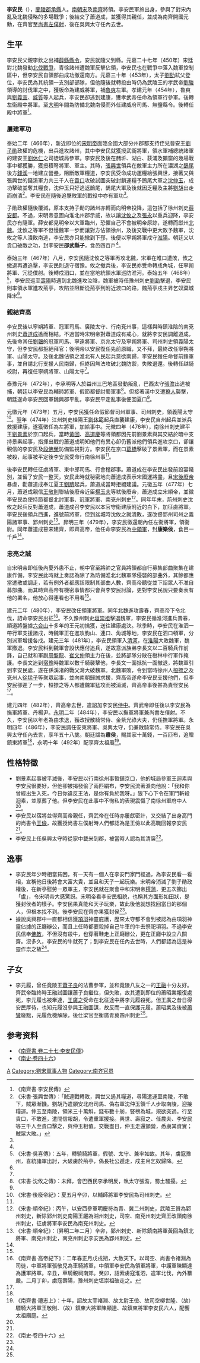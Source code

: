 '''李安民'''（{{bd|5世紀||5世紀？|catIdx=L}}），[[蘭陵郡|蘭陵郡]][[承縣|承縣]]人。[[南朝宋|南朝宋]]及[[南齊|南齊]]將領。李安民軍旅出身，參與了對宋內亂及北魏侵略的多場戰爭；後結交了蕭道成，並獲得其親任，並成為南齊開國元勳，在齊官至[[尚書左僕射|尚書左僕射]]，後在吳興太守任內去世。

== 生平 ==
李安民父親李欽之出補[[薛縣|薛縣]][[縣令|縣令]]，安民就隨父到縣。元嘉二十七年（450年）宋廷對北魏發動[[元嘉北伐#第三次北伐|北伐戰爭]]，青徐諸州遭魏軍反擊佔領，李安民也在戰爭中落入魏軍控制區中，但李安民自領部曲成功撤還南方。元嘉三十年（453年），太子[[劉劭_(劉宋)|劉劭]]弒父登位，李安民為其統領一支別部部隊，但他隨後就轉投由時仍為武陵王的孝武帝[[劉駿|劉駿]]領導的討伐軍之中，獲板命為建威將軍，補[[魯爽|魯爽]]左軍。孝建元年（454年），魯爽與[[劉義宣|劉義宣]]、[[臧質|臧質]]等人起兵，李安民卻逃到建康，獲孝武帝任命為領軍行參軍。後轉左衞殿中將軍。至[[大明_(年號)|大明]]年間為防備北魏南侵而外任建威府司馬、無鹽縣令。後轉任殿中將軍<ref name=本傳>《南齊書·李安民傳》</ref>。

=== 屢建軍功 ===
泰始二年（466年），新近即位的[[宋明帝|宋明帝]]面臨全國大部分州郡都支持侄兒晉安王[[劉子勛|劉子勛]]政權的危機，出兵進攻諸州，其中李安民就獲授武衞將軍，領水軍補總統諸軍的建安王[[劉休仁|劉休仁]]之司徒城局參軍。李安民及後在赭圻、湖白、荻浦及獺窟的幾場戰事中都獲勝，獲授積弩將軍、軍主。其時，[[張興世|張興世]]領兵在敵軍主力所在濃湖之[[鵲尾|鵲尾]]後方[[錢溪|錢溪]]一地建立營壘，阻斷敵軍糧道，李安民受命成功運糧給張興世，接著又與張興世的錢溪軍力共三千人在[[貴口|貴口]]攻破試圖突破封鎖運糧予鵲尾大軍之[[沈仲玉|沈仲玉]]，成功擊破並奪其糧食，沈仲玉只好逃返鵲尾，鵲尾大軍及後就因乏糧及主將[[劉胡|劉胡]]出走而崩潰<ref>《宋書·張興世傳》：「賊連戰轉敗，興世又遏其糧道，尋陽遣運至南陵，不敢下，賊眾漸饑。劉胡乃遣顗安北府司馬、偽右軍沈仲玉領千人步取南陵，迎接糧運。仲玉至南陵，領米三十萬斛，錢布數十舫，豎榜為城，規欲突過。行至貴口，不敢進，遣間信報胡，令遣重軍援接。興世、壽寂之、任農夫、李安民等三千人至貴口擊之，與仲玉相值。交戰盡日，仲玉走還顗營，悉虜其資實；賊眾大敗。」</ref>。李安民在隨後追擊敗軍的戰役中亦有軍功<ref name=本傳/>。

子勛政權隨後覆滅，原本支持子勛的諸州亦轉而向明帝投降，這包括了徐州刺史[[薛安都|薛安都]]。不過，宋明帝意圖向淮北州郡示威，故以讓[[沈攸之|沈攸之]]及[[張永_（南朝宋)|張永]]以重兵迎降，李安民亦有隨軍。薛安都見明帝以大軍臨州，恐懼自己不會被明帝原諒，遂轉而獻州[[北魏|北魏]]。沈攸之等軍不但慢魏軍一步而讓對方佔領徐州，及後交戰中更大敗予魏軍，沈攸之等人潰敗南逃，李安民亦只能撤到下邳，後便以寧朔將軍戍守[[淮陽|淮陽]]。朝廷又以貴口破敵之功，封李安民'''邵武縣子'''，食邑四百戶<ref name=本傳/>。

泰始三年（467年）八月，李安民隨沈攸之等軍再攻北魏，宋軍在睢口遭敗，攸之撤退再遭追擊，李安民則退守宿豫。攸之撤兵後，李安民亦受命轉戍角城，任寧朔將軍、冗從僕射。後轉戍泗口，並在當地統領水軍巡防淮河。泰始五年（468年）<ref>《宋書·吳喜傳》：五年，轉驍騎將軍，假號、太守、兼率如故。其年，虜寇豫州，喜統諸軍出討，大破虜於荊亭，偽長社公遁走，戍主帛乞奴歸降。</ref>，李安民巡至[[壽陽|壽陽]]時遇到北魏進攻汝陰，魏軍被時任豫州刺史[[劉勔|劉勔]]擊退，李安民則率領水軍進攻荊亭，攻陷並阻斷從荊亭到附近渡口的路，魏荊亭戍主昇乞奴棄城降宋<ref name=本傳/>。

=== 親結齊高 ===
李安民後以寧朔將軍、冠軍司馬、廣陵太守、行南兗州事，這樣與時鎮淮陰的南兗州刺史[[蕭道成|蕭道成]]遙而相結。不過當時宋明帝對蕭道成有戒心，就將李安民調離道成，先後命其任[[劉韞|劉韞]]的冠軍司馬、寧遠將軍、京兆太守及寧朔將軍、司州刺史領義陽太守，但李安民都拒絕拜官；後明帝以安民復任先前原職，又不拜，最終改任寧朔將軍、山陽太守。及後北魏佔領之淮北有人民起兵意欲南歸，李安民獲任命督前鋒軍事，並自請北行支援人民南歸，但終因無法攻破北魏防禦，失敗退還。後轉任越騎校尉，再復任寧朔將軍、山陽太守<ref name=本傳/>。

泰豫元年（472年），李承明等人於益州三巴地區發動叛亂，巴西太守[[張澹|張澹]]出逃被捕，朝廷以李安民為輔師將軍、假節都督討蜀軍事<ref>《宋書·沈攸之傳》：未拜，會巴西民李承明反，執太守張澹，蜀土騷擾。</ref>。但接著漢中又遭[[獠人|獠人]]襲擊，朝廷遂命李安民回軍魏興郡平亂，李安民平定亂事後便回夏口<ref name=本傳/>。

元徽元年（473年）五月，李安民獲任命假節督司州軍事、司州刺史，領義陽太守<ref>《宋書·後廢帝紀》：夏五月辛卯，以輔師將軍李安民為司州刺史。</ref>。翌年（474年）江州刺史桂陽王[[劉休範|劉休範]]起兵直襲建康，李安民自州起兵並派兵救援建康，遂獲徵任為左將軍，加給事中。元徽四年（476年），南徐州刺史建平王[[劉景素|劉景素]]於京口起兵，當時[[黃回|黃回]]、[[高道慶|高道慶]]等將領都因先前劉景素與其交結於暗中支持景素起事，指揮出戰的蕭道成明知他們有異心卻仍舊派他們領兵進攻京口，卻讓親信的李安民及[[段佛榮|段佛榮]]防備監視對方。李安民在京口[[葛橋|葛橋]]擊破了景素軍，而在景素被殺，起事被平定後李安民受命行南徐州事<ref name=本傳/>。

後李安民轉任征虜將軍、東中郎司馬、行會稽郡事。蕭道成在李安民出發前設宴餞別，並留了安民一整天，安民此時就秘密地向蕭道成表示宋國運將盡，且[[宋後廢帝|宋後廢帝]]暴虐，勸蕭道成奉江夏王[[劉躋|劉躋]]起兵，蕭道成當時拒絕建議。元徽五年（477年）七月，蕭道成親信[[王敬則|王敬則]]聯結後廢帝近臣[[楊玉夫|楊玉夫]]等弒後廢帝，蕭道成立宋順帝，並徵李安民為使持節都督北討軍事、冠軍將軍、南兗州刺史<ref>《宋書·順帝紀》：丙午，以安西參軍明慶符為青、冀二州刺史，武陵王贊為郢州刺史，新除郢州刺史南陽王翽為湘州刺史，司空、南兗州刺史齊王改領南徐州刺史，征虜將軍李安民為南兗州刺史。</ref>。同年年末，荊州刺史沈攸之起兵反對蕭道成，蕭道成召李安民以本官守衞建康附近的白下，加征虜將軍。李安民後領兵西進，進號前將軍，但到盆城時沈攸之就潰敗，遂改督郢州司州之義陽諸軍事、郢州刺史<ref>《宋書·順帝紀》：〔昇明二年二月〕辛卯，郢州刺史、新除鎮南將軍黃回為鎮北將軍、南兗州刺史，南兗州刺史李安民為郢州刺史。</ref>。昇明三年（479年），李安民徵還朝內任左衞將軍，領衞尉。同年蕭道成篡宋建齊，即齊高帝，他任命李安民為[[中領軍|中領軍]]，封'''康樂侯'''，食邑一千戶<ref name=本傳/>。

=== 忠亮之誠 ===
自宋明帝即任後內憂外患不止，朝中官至將帥之官員將領都自行募集部曲聚集在建康作備，李安民此時就上奏認為除了為防備淮北北魏軍隊侵襲的部曲外，其餘都應當遣散或調走，若有例外者都應該限制其部曲人數，齊高帝聽從並下詔眾人不准自募部曲。而其時齊高帝有機密事情都只會與李安民討論，更對李安民說只要奏表有他的署名，他放心得連看也不用看<ref name=本傳/>。

建元二年（480年），李安民改任領軍將軍。同年北魏進攻壽春，齊高帝下令北伐，詔命李安民出征<ref>《南齊書·高帝紀下》：二年春正月戊戌朔，大赦天下。以司空、尚書令褚淵為司徒，中軍將軍張敬兒為車騎將軍，中領軍李安民為領軍將軍，中護軍陳顯達為護軍將軍。辛丑，車騎親祠南郊。癸卯，詔索虜寇淮泗，遣軍北伐，內外纂嚴。二月丁卯，虜寇壽陽，豫州刺史垣崇祖破走之。</ref>。不久豫州刺史[[垣崇祖|垣崇祖]]擊退魏軍，李安民循淮河進兵壽春，順道將盤據[[六合山|六合山]]十多年的王元初擒獲，送往建康處決。秋季時，李安民在淮泗一帶行軍支援諸戍，時魏軍正在進攻朐山、連口、角城等地，李安民在泗口頓軍，分別派軍增援各戍。建元三年（481年），李安民領軍入[[清河|清河]]，在[[淮陽|淮陽]]大敗魏軍，魏軍撤退。李安民料到魏軍會設伏應付追兵，遂故意派族弟李長文以二百騎兵作前鋒，自己就和軍副[[周盤龍|周盤龍]]、[[崔文仲|崔文仲]]領主力在後，並將部隊分散在樹林中行軍作掩護。李長文追到[[宿豫|宿豫]]時魏軍以數千騎襲擊他，李長文一面抵抗一面撤退，將魏軍引到李安民處，遂在孫溪渚的戰父灣大破魏軍。北魏軍敗，令到當時徐州人[[桓摽之|桓摽之]]及兗州人[[徐猛子|徐猛子]]等聚眾起事，並向南朝歸誠求援，齊高帝遂命李安民支援他們，但李安民卻遲了一步，桓摽之等人都遭魏軍猛攻而被消滅，齊高帝事後甚為責怪安民<ref name=本傳/>。

建元四年（482年），齊高帝去世，遣詔加李安民[[侍中|侍中]]。齊武帝即任後以李安民為撫軍將軍、丹楊尹。[[永明|永明]]二年（484年），李安民以撫軍將軍兼尚書左僕射。不久，李安民以年老為由求退，獲改授散騎常侍、金紫光祿大夫，仍任撫軍將軍。永明四年（486年），李安民調任安東將軍、吳興太守，仍兼散騎常侍。李安民在吳興太守任內去世，享年五十八歲。朝廷諡為'''肅侯'''，賜其家十萬錢，一百匹布，追贈鎮東將軍<ref name=本傳/>，永明十年（492年）配享齊太祖廟<ref>《南齊書·禮志上》：十年，詔故太宰褚淵、故太尉王儉、故司空柳世隆、（故）驃騎大將軍王敬則、（故）鎮東大將軍陳顯達、故鎮東將軍李安民六人，配饗太祖廟庭。</ref>。

== 性格特徵 ==
*劉景素起事被平滅後，李安民以行南徐州事暫鎮京口，他的城局參軍王迴素與李安民很要好，但他卻被揭發偷了兩匹絹布，李安民流著淚向他說：「我和你曾經出生入死，今日你違反王法，是你有負於我呀。」狠下心下令在軍門斬殺迴素，並厚葬了他。但李安民在此事中不徇私的表現震懾了南徐州軍府中人<ref name=本傳/>。
*李安民以宿將並得齊高帝親任，齊武帝在任時亦屢獻密計，又交結了出身高門的尚書令[[王儉_(南朝)|王儉]]，故獲授尚書左僕射時人們都認為是王儉以此高職回報李安民<ref name=本傳/>。
*李安民上任吳興太守時從家中載米到郡，被當時人認為其清廉<ref name=南史>《南史·卷四十六》</ref>。

== 逸事 ==
*李安民年少時相當貧困，有一天有一個人在李安門家門經過，為李安民看一看相，宣稱他日後將會大富大貴，並且和天子一起玩樂。宋明帝消滅了劉子勛政權後，在新亭慰勞一眾軍主，李安民就在聚會中和宋明帝[[樗蒲|樗蒲]]，更五次擲出「盧」，令宋明帝大感驚訝。宋明帝看李安民相貌，也稱其方面形如田狀，是獲封侯者的樣子。李安民果真能和天子玩樂，故此後他就想找回當日的那個人，但根本找不到。後李安民在齊亦果獲封侯<ref name=本傳/>。
*據說吳興郡中一直都相信獲[[項羽|項羽]]神靈庇護，歷來太守都不會到被認為由項羽神靈佔據的正廳辦公，而且上任時都要殺掉自己牛車的牛去祭祀項羽。不過李安民信奉[[佛教|佛教]]，不但沒有殺牛，也穿著鞋走上正廰辦公，更在正廳中設立八關齋。沒多久，李安民的牛就死了；到李安民在任內去世時，人們都認為這是神靈作祟之故<ref name=本傳/>。

== 子女 ==
*李元履，曾任竟陵王[[蕭子良|蕭子良]]的法曹參軍，並和竟陵八友之一的[[王融_(中書郎)|王融]]十分友好。齊武帝臨終時王融試圖讓蕭子良繼位，但失敗，故其遭到即位的蕭昭業報復處死，李元履也被牽連，[[王廣之|王廣之]]受命在北征途中將李元履殺死。但王廣之昔日得安民厚待，也知元履沒參與王融圖謀，故反而一直保護元履。蕭昭業及後被[[蕭鸞|蕭鸞]]廢黜，元履危機解除，後仕梁官至衡廣青冀四州刺史<ref name=南史/>。

==参考资料==
* 《[[s:南齊書/卷27|南齊書‧卷二十七·李安民傳]]》
* 《[[s:南史/卷46|南史·卷四十六]]》
{{reflist}}


[[Category:李姓|A]]
[[Category:劉宋軍事人物|Category:劉宋軍事人物]]
[[Category:南齐官员|Category:南齐官员]]